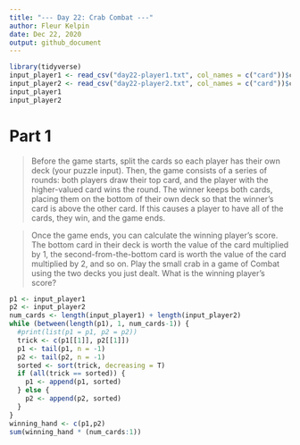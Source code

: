 ```yaml
---
title: "--- Day 22: Crab Combat ---"
author: Fleur Kelpin
date: Dec 22, 2020
output: github_document
---
```


```r
library(tidyverse)
input_player1 <- read_csv("day22-player1.txt", col_names = c("card"))$card
input_player2 <- read_csv("day22-player2.txt", col_names = c("card"))$card
input_player1
input_player2
```
# Part 1
> Before the game starts, split the cards so each player has their own deck
(your puzzle input). Then, the game consists of a series of rounds: both players
draw their top card, and the player with the higher-valued card wins the round.
The winner keeps both cards, placing them on the bottom of their own deck so
that the winner's card is above the other card. If this causes a player to have
all of the cards, they win, and the game ends.

> Once the game ends, you can calculate the winning player's score. The bottom
card in their deck is worth the value of the card multiplied by 1, the
second-from-the-bottom card is worth the value of the card multiplied by 2, and
so on. Play the small crab in a game of Combat using the two decks you just
dealt. What is the winning player's score?

```r
p1 <- input_player1
p2 <- input_player2
num_cards <- length(input_player1) + length(input_player2)
while (between(length(p1), 1, num_cards-1)) {
  #print(list(p1 = p1, p2 = p2))
  trick <- c(p1[[1]], p2[[1]])
  p1 <- tail(p1, n = -1)
  p2 <- tail(p2, n = -1)
  sorted <- sort(trick, decreasing = T)
  if (all(trick == sorted)) {
    p1 <- append(p1, sorted)
  } else {
    p2 <- append(p2, sorted)
  }
}
winning_hand <- c(p1,p2)
sum(winning_hand * (num_cards:1))
```